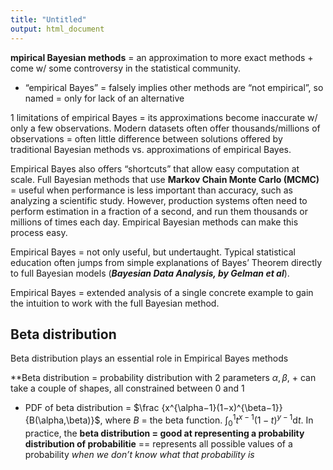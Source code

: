 ```yaml
---
title: "Untitled"
output: html_document
---
```


**mpirical Bayesian methods** = an approximation to more exact methods + come w/ some controversy in the statistical community.

* “empirical Bayes” = falsely implies other methods are “not empirical”, so named = only for lack of an alternative

1 limitations of empirical Bayes = its approximations become inaccurate w/ only a few observations. Modern datasets often offer thousands/millions of observations = often little difference between solutions offered by traditional Bayesian methods vs. approximations of empirical Bayes. 

Empirical Bayes also offers “shortcuts” that allow easy computation at scale. Full Bayesian methods that use **Markov Chain Monte Carlo (MCMC)** = useful when performance is less important than accuracy, such as analyzing a scientific study. However, production systems often need to perform estimation in a fraction of a second, and run them thousands or millions of times each day. Empirical Bayesian methods can make this process easy. 

Empirical Bayes = not only useful, but undertaught. Typical statistical education often jumps from simple explanations of Bayes’ Theorem directly to full Bayesian models (***Bayesian Data Analysis, by Gelman et al***). 

Empirical Bayes = extended analysis of a single concrete example to gain the intuition to work with the full Bayesian method.

## Beta distribution

Beta distribution plays an essential role in Empirical Bayes methods

**Beta distribution = probability distribution with 2 parameters $\alpha, \beta$, + can take a couple of shapes, all constrained between 0 and 1

* PDF of beta distribution = $\frac {x^{\alpha−1}(1−x)^{\beta−1}} {B(\alpha,\beta)}$, where $B$ = the beta function. $\int_0^1 t^{x-1}(1-t)^{y-1} \mathrm{d}t$. In practice, the **beta distribution = good at representing a probability distribution of probabilitie** == represents all possible values of a probability *when we don’t know what that probability is*


